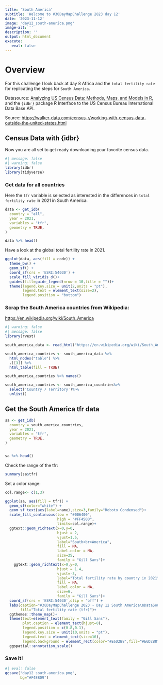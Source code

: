 ```yaml
---
title: 'South America'
subtitle: 'Welcome to #30DayMapChallenge 2023 day 12'
date: '2023-11-12'
image: 'day12_south-america.png'
image-alt: ''
description: ''
output: html_document
execute: 
   eval: false
---
```


# Overview

For this challenge I look back at day 8 Africa and the `total fertility rate` for replicating the steps for `South America`.

Datasource: [Analyzing US Census Data: Methods, Maps, and Models in R](https://walker-data.com/census-r/working-with-census-data-outside-the-united-states.html?q=tfr#visualizing-idb-data), and the `{idbr}` package R Interface to the US Census Bureau International Data Base API.


Source: 
<https://walker-data.com/census-r/working-with-census-data-outside-the-united-states.html>

## Census Data with {idbr}

Now you are all set to get ready downloading your favorite census data.   

```r
#| message: false
#| warning: false
library(idbr)
library(tidyverse)
```

### Get data for all countries

Here the `tfr` variable is selected as interested in the differences in `total fertility rate` in 2021 in South America.
```r
data <- get_idb(
  country = "all",
  year = 2021,
  variables = "tfr",
  geometry = TRUE,
)

data %>% head()
```



Have a look at the global total fertility rate in 2021.
```r
ggplot(data, aes(fill = code)) + 
  theme_bw() + 
  geom_sf() + 
  coord_sf(crs = 'ESRI:54030') + 
  scale_fill_viridis_d()+
  guides(fill=guide_legend(nrow = 10,title = ""))+
  theme(legend.key.size = unit(2,units = "pt"),
        legend.text = element_text(size=2),
        legend.position = "bottom")
```




### Scrap the South America countries from Wikipedia:
<https://en.wikipedia.org/wiki/South_America>

```r
#| warning: false
#| message: false
library(rvest)
```

```r
south_america_data <- read_html("https://en.wikipedia.org/wiki/South_America")
```

```r
south_america_countries <- south_america_data %>%
  html_nodes("table") %>%
  .[[3]] %>%
  html_table(fill = TRUE)

south_america_countries %>% names()
```

```r
south_america_countries <- south_america_countries%>%
  select('Country / Territory')%>%
  unlist()
```


## Get the South America tfr data

```r
sa <- get_idb(
  country = south_america_countries,
  year = 2021,
  variables = "tfr",
  geometry = TRUE,
)


sa %>% head()
```
Check the range of the tfr:
```r
summary(sa$tfr)
```

Set a color range:
```r
col.range<- c(1,3)
```





```r
ggplot(sa, aes(fill = tfr)) + 
  geom_sf(color="white") + 
  geom_sf_text(aes(label=name),size=3,family="Roboto Condensed")+
  scale_fill_continuous(low = "#006400", 
                        high = "#FF4500",
                        limits=col.range)+
  ggtext::geom_richtext(x=0,y=0,
                        hjust = 2,
                        vjust=1.5,
                        label="South<br>America",
                        fill = NA, 
                        label.color = NA,
                        size=25,
                        family = "Gill Sans")+
    ggtext::geom_richtext(x=0,y=0,
                        hjust = 1.4,
                        vjust=-3,
                        label="Total fertility rate by country in 2021",
                        fill = NA, 
                        label.color = NA,
                        size=6,
                        family = "Gill Sans")+
  coord_sf(crs = 'ESRI:54030',clip = "off") + 
  labs(caption="#30DayMapChallenge 2023 - Day 12 South America\nDataSource: wikipedia & {idbr} package | Map @fgazzelloni\n\n'Scale on map varies by more than 10%, scale bar may be inaccurate' {ggspatial}",
       fill="Total fertility rate (tfr)")+
  ggthemes::theme_map()+
  theme(text=element_text(family = "Gill Sans"),
        plot.caption = element_text(hjust=0),
        legend.position = c(0.8,0.1),
        legend.key.size = unit(10,units = "pt"),
        legend.text = element_text(size=10),
        legend.background = element_rect(color="#E6D2B8",fill="#E6D2B8"))+
  ggspatial::annotation_scale()

```


### Save it!
```r
#| eval: false
ggsave("day12_south-america.png",
       bg="#F4EBD9")
```